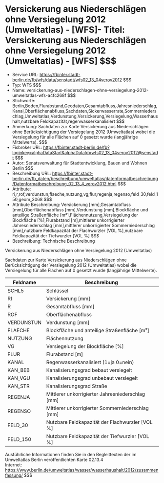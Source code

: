 # Versickerung aus Niederschlägen ohne Versiegelung 2012 (Umweltatlas) - [WFS]- Titel: Versickerung aus Niederschlägen ohne Versiegelung 2012 (Umweltatlas) - [WFS] $$$
- Service URL: https://fbinter.stadt-berlin.de/fb/wfs/data/senstadt/wfs02_13_04verov2012 $$$
- Typ: WFS $$$
- Name: versickerung-aus-niederschlagen-ohne-versiegelung-2012-umweltatlas-wfs-a4fc268f $$$
- Stichworte: Berlin,Boden,Flurabstand,Geodaten,Gesamtabfluss,Jahresniederschlag,Kanal,Oberflächenabfluss,Sachdaten,Sickerwasserrate,Sommerniederschlag,Umweltatlas,Verdunstung,Versickerung,Versiegelung,Wasserhaushalt,nutzbare Feldkapazität,regenwasserkanalisiert $$$
- Anmerkung: Sachdaten zur Karte Versickerung aus Niederschlägen ohne Berücksichtigung der Versiegelung 2012 (Umweltatlas) wobei die Versiegelung für alle Flächen auf 0 gesetzt wurde  (langjährige Mittelwerte). $$$
- Fisbroker URL: https://fbinter.stadt-berlin.de/fb?loginkey=alphaDataStart&alphaDataId=wfs02_13_04verov2012@senstadt $$$
- Autor: Senatsverwaltung für Stadtentwicklung, Bauen und Wohnen Berlin $$$
- Beschreibung URL: https://fbinter.stadt-berlin.de/fb_daten/beschreibung/umweltatlas/datenformatbeschreibung/Datenformatbeschreibung_02_13_4_verov2012.html $$$
- Attribute: ri,r,rof,verdunstun,flaeche,nutzung,vg,flur,regenja,regenso,feld_30,feld_150,geom_3068 $$$
- Attribute Beschreibung: Versickerung [mm],Gesamtabfluss [mm],Oberflächenabfluss [mm],Verdunstung [mm],Blockfläche und anteilige Straßenfläche [m²],Flächennutzung,Versiegelung der Blockfläche [%],Flurabstand [m],mittlerer unkorrigierter Jahresniederschlag [mm],mittlerer unkorrigierter Sommerniederschlag [mm],nutzbare Feldkapazität der Flachwurzler [VOL %],nutzbare Feldkapazität der Tiefwurzler [VOL %] $$$
- Beschreibung: Technische Beschreibung 

Versickerung aus Niederschlägen ohne Versiegelung 2012 (Umweltatlas)

Sachdaten zur Karte Versickerung aus Niederschlägen ohne Berücksichtigung der Versiegelung 2012 (Umweltatlas) wobei die Versiegelung für alle Flächen auf 0 gesetzt wurde (langjährige Mittelwerte).

| **Feldname** | **Beschreibung**                                   |
| ------------ | -------------------------------------------------- |
| SCHL5        | Schlüssel                                          |
| RI           | Versickerung \[mm\]                                |
| R            | Gesamtabfluss \[mm\]                               |
| ROF          | Oberflächenabfluss                                 |
| VERDUNSTUN   | Verdunstung \[mm\]                                 |
| FLAECHE      | Blockfläche und anteilige Straßenfläche \[m²\]     |
| NUTZUNG      | Flächennutzung                                     |
| VG           | Versiegelung der Blockfläche \[%\]                 |
| FLUR         | Flurabstand \[m\]                                  |
| KANAL        | Regenwasserkanalisiert (1=ja 0=nein)               |
| KAN\_BEB     | Kanalisierungsgrad bebaut versiegelt               |
| KAN\_VGU     | Kanalisierungsgrad unbebaut versiegelt             |
| KAN\_STR     | Kanalisierungsgrad Straße                          |
| REGENJA      | Mittlerer unkorrigierter Jahresniederschlag \[mm\] |
| REGENSO      | Mittlerer unkorrigierter Sommerniederschlag \[mm\] |
| FELD\_30     | Nutzbare Feldkapazität der Flachwurzler \[VOL %\]  |
| FELD\_150    | Nutzbare Feldkapazität der Tiefwurzler \[VOL %\]   |

Ausführliche Informationen finden Sie in den Begleittexten der im Umweltatlas Berlin veröffentlichten Karte 02.13.4  
Internet: https://www.berlin.de/umweltatlas/wasser/wasserhaushalt/2012/zusammenfassung/ $$$
